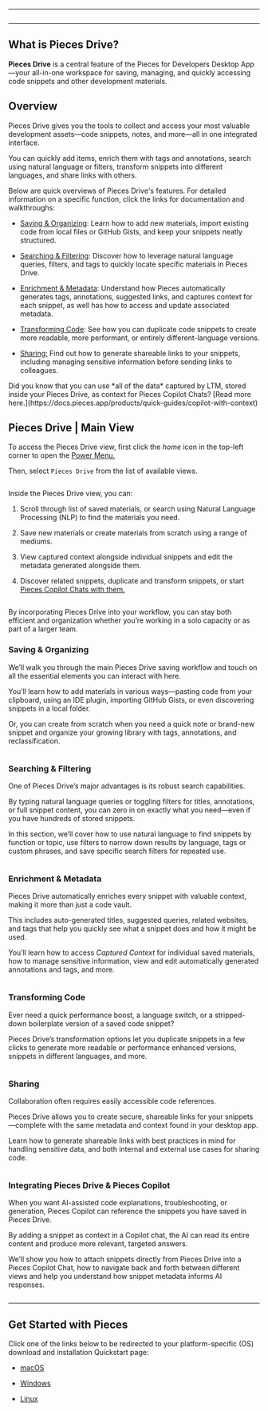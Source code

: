 ***

<Image src="https://storage.googleapis.com/hashnode_product_documentation_assets/desktop_app_assets/pfd_docs_figmas/pieces_drive.png" alt="" align="center" fullwidth="true" />

***

## What is Pieces Drive?

**Pieces Drive** is a central feature of the Pieces for Developers Desktop App—your all-in-one workspace for saving, managing, and quickly accessing code snippets and other development materials. 

## Overview

Pieces Drive gives you the tools to collect and access your most valuable development assets—code snippets, notes, and more—all in one integrated interface.

You can quickly add items, enrich them with tags and annotations, search using natural language or filters, transform snippets into different languages, and share links with others.

Below are quick overviews of Pieces Drive's features. For detailed information on a specific function, click the links for documentation and walkthroughs:

* [Saving & Organizing](https://docs.pieces.app/products/desktop/drive/save-and-organize): Learn how to add new materials, import existing code from local files or GitHub Gists, and keep your snippets neatly structured.

- [Searching & Filtering](https://docs.pieces.app/products/desktop/drive/search-and-filter): Discover how to leverage natural language queries, filters, and tags to quickly locate specific materials in Pieces Drive.

- [Enrichment & Metadata](https://docs.pieces.app/products/desktop/drive/enrichment-and-metadata): Understand how Pieces automatically generates tags, annotations, suggested links, and captures context for each snippet, as well has how to access and update associated metadata.

- [Transforming Code](https://docs.pieces.app/products/desktop/drive/transforming-code): See how you can duplicate code snippets to create more readable, more performant, or entirely different-language versions.

- [Sharing:](https://docs.pieces.app/products/desktop/drive/sharing) Find out how to generate shareable links to your snippets, including managing sensitive information before sending links to colleagues.

<Callout type="tip">
  Did you know that you can use *all of the data* captured by LTM, stored inside your Pieces Drive, as context for Pieces Copilot Chats? [Read more here.](https://docs.pieces.app/products/quick-guides/copilot-with-context)
</Callout>

## Pieces Drive | Main View

To access the Pieces Drive view, first click the *home* icon in the top-left corner to open the [Power Menu.](https://docs.pieces.app/products/desktop/actions/power-menu)

Then, select `Pieces Drive` from the list of available views.

<Image src="https://storage.googleapis.com/hashnode_product_documentation_assets/desktop_app_assets/pieces_drive/pieces_drive_MAIN/gifs/opening_pieces_drive_overview.gif" alt="" align="center" fullwidth="true" />

Inside the Pieces Drive view, you can:

1. Scroll through list of saved materials, or search using Natural Language Processing (NLP) to find the materials you need.

2. Save new materials or create materials from scratch using a range of mediums.

3. View captured context alongside individual snippets and edit the metadata generated alongside them.

4. Discover related snippets, duplicate and transform snippets, or start [Pieces Copilot Chats with them.](https://docs.pieces.app/products/desktop/copilot/integration#enriching-chats-with-ltm-2-context)

<Image src="https://storage.googleapis.com/hashnode_product_documentation_assets/desktop_app_assets/pieces_drive/pieces_drive_MAIN/pieces_drive_main_view.png" alt="" align="center" fullwidth="true" />

By incorporating Pieces Drive into your workflow, you can stay both efficient and organization whether you’re working in a solo capacity or as part of a larger team.

### Saving & Organizing

We’ll walk you through the main Pieces Drive saving workflow and touch on all the essential elements you can interact with here.

You’ll learn how to add materials in various ways—pasting code from your clipboard, using an IDE plugin, importing GitHub Gists, or even discovering snippets in a local folder.

Or, you can create from scratch when you need a quick note or brand-new snippet and organize your growing library with tags, annotations, and reclassification.

<Image src="https://storage.googleapis.com/hashnode_product_documentation_assets/desktop_app_assets/pieces_drive/pieces_drive_MAIN/gifs/saving_and_organizing_snippet_creation_demo.gif" alt="" align="center" fullwidth="true" />

### Searching & Filtering

One of Pieces Drive’s major advantages is its robust search capabilities.

By typing natural language queries or toggling filters for titles, annotations, or full snippet content, you can zero in on exactly what you need—even if you have hundreds of stored snippets.

In this section, we’ll cover how to use natural language to find snippets by function or topic, use filters to narrow down results by language, tags or custom phrases, and save specific search filters for repeated use.

<Image src="https://storage.googleapis.com/hashnode_product_documentation_assets/desktop_app_assets/pieces_drive/pieces_drive_MAIN/gifs/searching_filtering_pieces_drive_parent_page.gif" alt="" align="center" fullwidth="true" />

### Enrichment & Metadata

Pieces Drive automatically enriches every snippet with valuable context, making it more than just a code vault.

This includes auto-generated titles, suggested queries, related websites, and tags that help you quickly see what a snippet does and how it might be used.

You’ll learn how to access *Captured Context* for individual saved materials, how to manage sensitive information, view and edit automatically generated annotations and tags, and more.

<Image src="https://storage.googleapis.com/hashnode_product_documentation_assets/desktop_app_assets/pieces_drive/pieces_drive_MAIN/enrichment_metadata_pieces_drive_parent_page.png" alt="" align="center" fullwidth="true" />

### Transforming Code

Ever need a quick performance boost, a language switch, or a stripped-down boilerplate version of a saved code snippet?

Pieces Drive’s transformation options let you duplicate snippets in a few clicks to generate more readable or performance enhanced versions, snippets in different languages, and more.

<Image src="https://storage.googleapis.com/hashnode_product_documentation_assets/desktop_app_assets/pieces_drive/pieces_drive_MAIN/ransforming_code_pieces_drive_parent.png" alt="" align="center" fullwidth="true" />

### Sharing

Collaboration often requires easily accessible code references.

Pieces Drive allows you to create secure, shareable links for your snippets—complete with the same metadata and context found in your desktop app.

Learn how to generate shareable links with best practices in mind for handling sensitive data, and both internal and external use cases for sharing code.

<Image src="https://storage.googleapis.com/hashnode_product_documentation_assets/desktop_app_assets/pieces_drive/pieces_drive_MAIN/sharing_pieces_drive_parent_page.png" alt="" align="center" fullwidth="true" />

### Integrating Pieces Drive & Pieces Copilot

When you want AI-assisted code explanations, troubleshooting, or generation, Pieces Copilot can reference the snippets you have saved in Pieces Drive.

By adding a snippet as context in a Copilot chat, the AI can read its entire content and produce more relevant, targeted answers.

We’ll show you how to attach snippets directly from Pieces Drive into a Pieces Copilot Chat, how to navigate back and forth between different views and help you understand how snippet metadata informs AI responses.

<Image src="https://storage.googleapis.com/hashnode_product_documentation_assets/desktop_app_assets/pieces_drive/pieces_drive_MAIN/gifs/integrating_drive_copilot_parent_page.gif" alt="" align="center" fullwidth="true" />

***

## Get Started with Pieces

Click one of the links below to be redirected to your platform-specific (OS) download and installation Quickstart page:

* [macOS](https://docs.pieces.app/products/meet-pieces/macos-installation-guide)

* [Windows](https://docs.pieces.app/products/meet-pieces/windows-installation-guide)

* [Linux](https://docs.pieces.app/products/meet-pieces/linux-installation-guide)

